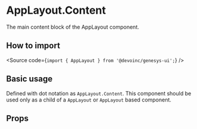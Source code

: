 

<Meta title="Components/Layout/AppLayout/Components/AppLayoutContent/Overview" />

# AppLayout.Content

The main content block of the AppLayout component.

## How to import

<Source code={`import { AppLayout } from '@devoinc/genesys-ui';`} />

## Basic usage

Defined with dot notation as `AppLayout.Content`. This component should be used only as a
child of a `AppLayout` or `AppLayout` based component.

<Canvas of={Stories.Playground} />

## Props

<ArgTypes of={Stories} />
